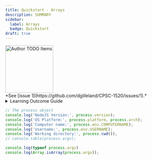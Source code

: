 ```yaml
---
title: Quickstart - Arrays
description: SUMMARY
sidebar:
  label: Arrays
  badge: Quickstart
draft: true
---
```



<Image src={todo} alt="Author TODO Items" class="float-end ml-3" width="150" />
<Aside title="Work-In-Progress (WIP)" type="caution">
*See [issue 1](https://github.com/dgilleland/CPSC-1520/issues/1).*
</Aside>


<details>
    <summary>Learning Outcome Guide</summary>

    At the end of this tutorial, you should be able to:

    - TBD
</details>




```js
// The process object
console.log('NodeJS Version:', process.version);
console.log('OS Platform:', process.platform, process.arch);
console.log('Computer name:', process.env.COMPUTERNAME);
console.log('Username:', process.env.USERNAME);
console.log('Working directory:', process.cwd());
// console.table(process.argv);

console.log(typeof process.argv)
console.log(Array.isArray(process.argv));
```

```js

```
